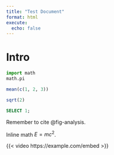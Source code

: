 ```yaml
---
title: "Test Document"
format: html
execute:
  echo: false
---
```


# Intro

```python
import math
math.pi
```

```r
mean(c(1, 2, 3))
```

```julia
sqrt(2)
```

```sql
SELECT 1;
```

::: {.callout-note}
Remember to cite @fig-analysis.
:::

Inline math $E = mc^2$.

{{< video https://example.com/embed >}}
